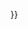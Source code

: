 <noinclude>{{AutoTemplateDoc}}</noinclude>{{Notability Unreferenced |time={{<includeonly>subst:</includeonly>#time:c}}}}